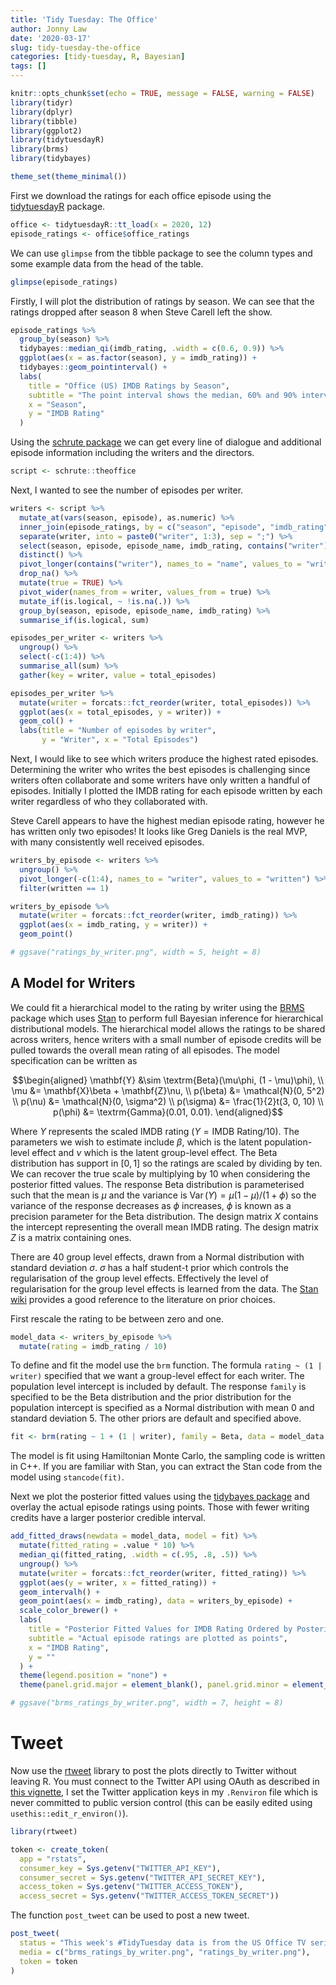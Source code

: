 ```yaml
---
title: 'Tidy Tuesday: The Office'
author: Jonny Law
date: '2020-03-17'
slug: tidy-tuesday-the-office
categories: [tidy-tuesday, R, Bayesian]
tags: []
---
```


```r
knitr::opts_chunk$set(echo = TRUE, message = FALSE, warning = FALSE)
library(tidyr)
library(dplyr)
library(tibble)
library(ggplot2)
library(tidytuesdayR)
library(brms)
library(tidybayes)

theme_set(theme_minimal())
```

First we download the ratings for each office episode using the [tidytuesdayR](https://github.com/rfordatascience/tidytuesday/) package.

```r
office <- tidytuesdayR::tt_load(x = 2020, 12)
episode_ratings <- office$office_ratings
```

We can use `glimpse` from the tibble package to see the column types and some example data from the head of the table.

```r
glimpse(episode_ratings)
```

Firstly, I will plot the distribution of ratings by season. We can see that the ratings dropped after season 8 when Steve Carell left the show.

```r
episode_ratings %>%
  group_by(season) %>%
  tidybayes::median_qi(imdb_rating, .width = c(0.6, 0.9)) %>%
  ggplot(aes(x = as.factor(season), y = imdb_rating)) +
  tidybayes::geom_pointinterval() +
  labs(
    title = "Office (US) IMDB Ratings by Season",
    subtitle = "The point interval shows the median, 60% and 90% intervals.",
    x = "Season",
    y = "IMDB Rating"
  )
```

Using the [schrute package](https://bradlindblad.github.io/schrute/) we can get every line of dialogue and additional episode information including the writers and the directors.

```r
script <- schrute::theoffice
```

Next, I wanted to see the number of episodes per writer. 

```r
writers <- script %>% 
  mutate_at(vars(season, episode), as.numeric) %>% 
  inner_join(episode_ratings, by = c("season", "episode", "imdb_rating")) %>% 
  separate(writer, into = paste0("writer", 1:3), sep = ";") %>% 
  select(season, episode, episode_name, imdb_rating, contains("writer")) %>% 
  distinct() %>% 
  pivot_longer(contains("writer"), names_to = "name", values_to = "writer") %>% 
  drop_na() %>% 
  mutate(true = TRUE) %>% 
  pivot_wider(names_from = writer, values_from = true) %>% 
  mutate_if(is.logical, ~ !is.na(.)) %>% 
  group_by(season, episode, episode_name, imdb_rating) %>% 
  summarise_if(is.logical, sum)

episodes_per_writer <- writers %>%
  ungroup() %>%
  select(-c(1:4)) %>%
  summarise_all(sum) %>%
  gather(key = writer, value = total_episodes)

episodes_per_writer %>% 
  mutate(writer = forcats::fct_reorder(writer, total_episodes)) %>%
  ggplot(aes(x = total_episodes, y = writer)) +
  geom_col() +
  labs(title = "Number of episodes by writer", 
       y = "Writer", x = "Total Episodes")
```

Next, I would like to see which writers produce the highest rated episodes. Determining the writer who writes the best episodes is challenging since writers often collaborate and some writers have only written a handful of episodes. Initially I plotted the IMDB rating for each episode written by each writer regardless of who they collaborated with.

Steve Carell appears to have the highest median episode rating, however he has written only two episodes! It looks like Greg Daniels is the real MVP, with many consistently well received episodes.

```r
writers_by_episode <- writers %>% 
  ungroup() %>% 
  pivot_longer(-c(1:4), names_to = "writer", values_to = "written") %>% 
  filter(written == 1) 

writers_by_episode %>% 
  mutate(writer = forcats::fct_reorder(writer, imdb_rating)) %>%
  ggplot(aes(x = imdb_rating, y = writer)) +
  geom_point()

# ggsave("ratings_by_writer.png", width = 5, height = 8)
```

## A Model for Writers

We could fit a hierarchical model to the rating by writer using the [BRMS](https://paul-buerkner.github.io/brms/) package which uses [Stan](https://mc-stan.org) to perform full Bayesian inference for hierarchical distributional models. The hierarchical model allows the ratings to be shared across writers, hence writers with a small number of episode credits will be pulled towards the overall mean rating of all episodes. The model specification can be written as

$$\begin{aligned}
\mathbf{Y} &\sim \textrm{Beta}(\mu\phi, (1 - \mu)\phi), \\
\mu &= \mathbf{X}\beta + \mathbf{Z}\nu, \\
p(\beta) &= \mathcal{N}(0, 5^2) \\
p(\nu) &= \mathcal{N}(0, \sigma^2) \\
p(\sigma) &= \frac{1}{2}t(3, 0, 10) \\
p(\phi) &= \textrm{Gamma}(0.01, 0.01).
\end{aligned}$$

Where $Y$ represents the scaled IMDB rating ($Y = \textrm{IMDB Rating} / 10$). The parameters we wish to estimate include $\beta$, which is the latent population-level effect and $\nu$ which is the latent group-level effect. The Beta distribution has support in $[0, 1]$ so the ratings are scaled by dividing by ten. We can recover the true scale by multiplying by 10 when considering the posterior fitted values. The response Beta distribution is parameterised such that the mean is $\mu$ and the variance is $\operatorname{Var}(Y) = \mu(1-\mu)/(1+\phi)$ so the variance of the response decreases as $\phi$ increases, $\phi$ is known as a precision parameter for the Beta distribution. The design matrix $X$ contains the intercept representing the overall mean IMDB rating. The design matrix $Z$ is a matrix containing ones.

There are 40 group level effects, drawn from a Normal distribution with standard deviation $\sigma$. $\sigma$ has a half student-t prior which controls the regularisation of the group level effects. Effectively the level of regularisation for the group level effects is learned from the data. The [Stan wiki](https://github.com/stan-dev/stan/wiki/Prior-Choice-Recommendations) provides a good reference to the literature on prior choices.

First rescale the rating to be between zero and one.

```r
model_data <- writers_by_episode %>% 
  mutate(rating = imdb_rating / 10)
```

To define and fit the model use the `brm` function. The formula `rating ~ (1 | writer)` specified that we want a group-level effect for each writer. The population level intercept is included by default. The response `family` is specified to be the Beta distribution and the prior distribution for the population intercept is specified as a Normal distribution with mean 0 and standard deviation 5. The other priors are default and specified above.

```r
fit <- brm(rating ~ 1 + (1 | writer), family = Beta, data = model_data, prior = set_prior("normal(0, 5)", class = "Intercept"))
```

The model is fit using Hamiltonian Monte Carlo, the sampling code is written in C++. If you are familiar with Stan, you can extract the Stan code from the model using `stancode(fit)`.

Next we plot the posterior fitted values using the [tidybayes package](https://mjskay.github.io/tidybayes/) and overlay the actual episode ratings using points. Those with fewer writing credits have a larger posterior credible interval.

```r
add_fitted_draws(newdata = model_data, model = fit) %>%
  mutate(fitted_rating = .value * 10) %>%
  median_qi(fitted_rating, .width = c(.95, .8, .5)) %>%
  ungroup() %>%
  mutate(writer = forcats::fct_reorder(writer, fitted_rating)) %>%
  ggplot(aes(y = writer, x = fitted_rating)) +
  geom_intervalh() +
  geom_point(aes(x = imdb_rating), data = writers_by_episode) +
  scale_color_brewer() +
  labs(
    title = "Posterior Fitted Values for IMDB Rating Ordered by Posterior Mean",
    subtitle = "Actual episode ratings are plotted as points",
    x = "IMDB Rating",
    y = ""
  ) +
  theme(legend.position = "none") +
  theme(panel.grid.major = element_blank(), panel.grid.minor = element_blank())

# ggsave("brms_ratings_by_writer.png", width = 7, height = 8)
```

# Tweet

Now use the [rtweet](https://rtweet.info/) library to post the plots directly to Twitter without leaving R. You must connect to the Twitter API using OAuth as described in [this vignette](https://rtweet.info/articles/auth.html), I set the Twitter application keys in my `.Renviron` file which is never committed to public version control (this can be easily edited using `usethis::edit_r_environ()`).


```r
library(rtweet)

token <- create_token(
  app = "rstats",
  consumer_key = Sys.getenv("TWITTER_API_KEY"), 
  consumer_secret = Sys.getenv("TWITTER_API_SECRET_KEY"),
  access_token = Sys.getenv("TWITTER_ACCESS_TOKEN"),
  access_secret = Sys.getenv("TWITTER_ACCESS_TOKEN_SECRET"))
```

The function `post_tweet` can be used to post a new tweet.

```r
post_tweet(
  status = "This week's #TidyTuesday data is from the US Office TV series. I've fit a simple Bayesian hierarchical model using Stan and BRMS to determine which writers produce the highest rated episodes. Full code: https://jonnylaw.rocks/blog/tidy-tuesday-the-office/ #rstats",
  media = c("brms_ratings_by_writer.png", "ratings_by_writer.png"),
  token = token
)
```
